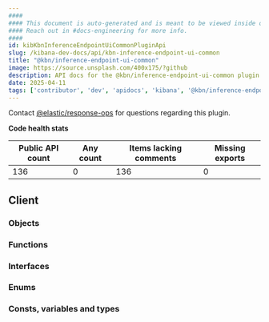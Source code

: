 ```yaml
---
####
#### This document is auto-generated and is meant to be viewed inside our experimental, new docs system.
#### Reach out in #docs-engineering for more info.
####
id: kibKbnInferenceEndpointUiCommonPluginApi
slug: /kibana-dev-docs/api/kbn-inference-endpoint-ui-common
title: "@kbn/inference-endpoint-ui-common"
image: https://source.unsplash.com/400x175/?github
description: API docs for the @kbn/inference-endpoint-ui-common plugin
date: 2025-04-11
tags: ['contributor', 'dev', 'apidocs', 'kibana', '@kbn/inference-endpoint-ui-common']
---
```




Contact [@elastic/response-ops](https://github.com/orgs/elastic/teams/response-ops) for questions regarding this plugin.

**Code health stats**

| Public API count  | Any count | Items lacking comments | Missing exports |
|-------------------|-----------|------------------------|-----------------|
| 136 | 0 | 136 | 0 |

## Client

### Objects
<DocDefinitionList data={kbnInferenceEndpointUiCommonObj.client.objects}/>

### Functions
<DocDefinitionList data={kbnInferenceEndpointUiCommonObj.client.functions}/>

### Interfaces
<DocDefinitionList data={kbnInferenceEndpointUiCommonObj.client.interfaces}/>

### Enums
<DocDefinitionList data={kbnInferenceEndpointUiCommonObj.client.enums}/>

### Consts, variables and types
<DocDefinitionList data={kbnInferenceEndpointUiCommonObj.client.misc}/>

